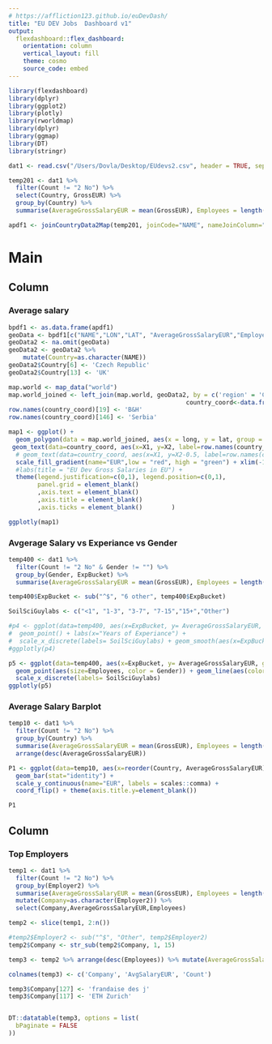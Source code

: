 ```yaml
---
# https://affliction123.github.io/euDevDash/
title: "EU DEV Jobs  Dashboard v1"
output: 
  flexdashboard::flex_dashboard:
    orientation: column
    vertical_layout: fill
    theme: cosmo
    source_code: embed
---
```


```r
library(flexdashboard)
library(dplyr)
library(ggplot2)
library(plotly)
library(rworldmap)
library(dplyr)
library(ggmap)
library(DT)
library(stringr)

dat1 <- read.csv("/Users/Dovla/Desktop/EUdevs2.csv", header = TRUE, sep = ",")

temp201 <- dat1 %>% 
  filter(Count != "2 No") %>%
  select(Country, GrossEUR) %>%
  group_by(Country) %>%
  summarise(AverageGrossSalaryEUR = mean(GrossEUR), Employees = length(GrossEUR))

apdf1 <- joinCountryData2Map(temp201, joinCode="NAME", nameJoinColumn="Country")

```
Main
===================================== 

Column {.tabset .tabset-fade}
-----------------------------------------------------------------------

### Average salary
```r
bpdf1 <- as.data.frame(apdf1)
geoData <- bpdf1[c("NAME","LON","LAT", "AverageGrossSalaryEUR","Employees")]
geoData2 <- na.omit(geoData)
geoData2 <- geoData2 %>%
    mutate(Country=as.character(NAME))
geoData2$Country[6] <- 'Czech Republic'
geoData2$Country[13] <- 'UK'

map.world <- map_data("world")
map.world_joined <- left_join(map.world, geoData2, by = c('region' = 'Country'))
                                                 country_coord<-data.frame(coordinates(apdf1),stringsAsFactors=F)
row.names(country_coord)[19] <- 'B&H'
row.names(country_coord)[146] <- 'Serbia'

map1 <- ggplot() +
  geom_polygon(data = map.world_joined, aes(x = long, y = lat, group = group, fill=AverageGrossSalaryEUR)) +
 geom_text(data=country_coord, aes(x=X1, y=X2, label=row.names(country_coord)), size=2, colour="black") +
  # geom_text(data=country_coord, aes(x=X1, y=X2-0.5, label=row.names(country_coord)), size=2, colour="white") +
  scale_fill_gradient(name="EUR",low = "red", high = "green") + xlim(-10,30) + ylim(35,70) +
  #labs(title = "EU Dev Gross Salaries in EU") +
  theme(legend.justification=c(0,1), legend.position=c(0,1), 
        panel.grid = element_blank()
        ,axis.text = element_blank()
        ,axis.title = element_blank()
        ,axis.ticks = element_blank()        ) 

ggplotly(map1)

```

### Avgerage Salary vs Experiance vs Gender
```r
temp400 <- dat1 %>%
  filter(Count != "2 No" & Gender != "") %>%
  group_by(Gender, ExpBucket) %>%
  summarise(AverageGrossSalaryEUR = mean(GrossEUR), Employees = length(GrossEUR))

temp400$ExpBucket <- sub("^$", "6 other", temp400$ExpBucket)

SoilSciGuylabs <- c("<1", "1-3", "3-7", "7-15","15+","Other")

#p4 <- ggplot(data=temp400, aes(x=ExpBucket, y= AverageGrossSalaryEUR, group=1, color=Gender, size=Employees)) + #geom_line()
#  geom_point() + labs(x="Years of Experiance") +
#  scale_x_discrete(labels= SoilSciGuylabs) + geom_smooth(aes(x=ExpBucket, y=AverageGrossSalaryEUR))
#ggplotly(p4)

p5 <- ggplot(data=temp400, aes(x=ExpBucket, y= AverageGrossSalaryEUR, group=1)) +
  geom_point(aes(size=Employees, color = Gender)) + geom_line(aes(color=Gender)) + labs(x="Years of Experiance") + 
  scale_x_discrete(labels= SoilSciGuylabs)
ggplotly(p5)

```

### Average Salary Barplot
```r
temp10 <- dat1 %>%
  filter(Count != "2 No") %>%
  group_by(Country) %>%
  summarise(AverageGrossSalaryEUR = mean(GrossEUR), Employees = length(GrossEUR)) %>%
  arrange(desc(AverageGrossSalaryEUR))

P1 <- ggplot(data=temp10, aes(x=reorder(Country, AverageGrossSalaryEUR), y=AverageGrossSalaryEUR )) +
  geom_bar(stat="identity") +
  scale_y_continuous(name="EUR", labels = scales::comma) +
  coord_flip() + theme(axis.title.y=element_blank())

P1
```

Column {data-width=300}
-----------------------------------------------------------------------

### Top Employers
```r
temp1 <- dat1 %>%
  filter(Count != "2 No") %>%
  group_by(Employer2) %>%
  summarise(AverageGrossSalaryEUR = mean(GrossEUR), Employees = length(GrossEUR)) %>%
  mutate(Company=as.character(Employer2)) %>%
  select(Company,AverageGrossSalaryEUR,Employees)

temp2 <- slice(temp1, 2:n())

#temp2$Employer2 <- sub("^$", "Other", temp2$Employer2)
temp2$Company <- str_sub(temp2$Company, 1, 15)

temp3 <- temp2 %>% arrange(desc(Employees)) %>% mutate(AverageGrossSalaryEUR = prettyNum(AverageGrossSalaryEUR, big.mark=","))  

colnames(temp3) <- c('Company', 'AvgSalaryEUR', 'Count')

temp3$Company[127] <- 'frandaise des j'
temp3$Company[117] <- 'ETH Zurich'


DT::datatable(temp3, options = list(
  bPaginate = FALSE
))
```


